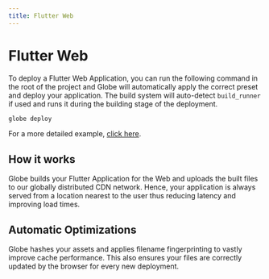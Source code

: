 ```yaml
---
title: Flutter Web
---
```


# Flutter Web

To deploy a Flutter Web Application, you can run the following command in the root of the project and Globe will automatically apply the correct preset and deploy your application. The build system will auto-detect `build_runner` if used and runs it during the building stage of the deployment.

```bash
globe deploy
```

For a more detailed example, [click here](/getting-started/flutter-web).

## How it works

Globe builds your Flutter Application for the Web and uploads the built files to our globally distributed CDN network. Hence, your application is always served from a location nearest to the user thus reducing latency and improving load times.

## Automatic Optimizations

Globe hashes your assets and applies filename fingerprinting to vastly improve cache performance. This also ensures your files are correctly updated by the browser for every new deployment.
